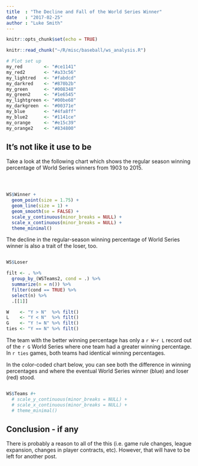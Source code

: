 ```yaml
---
title  : "The Decline and Fall of the World Series Winner"
date   : "2017-02-25"
author : "Luke Smith"
---
```


```r
knitr::opts_chunk$set(echo = TRUE)

knitr::read_chunk("~/R/misc/baseball/ws_analysis.R")

# Plot set up
my_red        <- "#ce1141"
my_red2       <- "#a33c56"
my_lightred   <- "#fabdcd"
my_darkred    <- "#870b2b"
my_green      <- "#008348"
my_green2     <- "#1e6545"
my_lightgreen <- "#00be68"
my_darkgreen  <- "#00371e"
my_blue       <- "#4fa8ff"
my_blue2      <- "#1141ce"
my_orange     <- "#e15c39"
my_orange2    <- "#834800"
```

## It's not like it use to be
Take a look at the following chart which shows the regular season winning percentage of World Series winners from 1903 to 2015.

```r
```
```r
```
```r
```
```r
WS$Winner +
  geom_point(size = 1.75) +
  geom_line(size = 1) +
  geom_smooth(se = FALSE) +
  scale_y_continuous(minor_breaks = NULL) +
  scale_x_continuous(minor_breaks = NULL) +
  theme_minimal()
```


The decline in the regular-season winning percentage of World Series winner is also a trait of the loser, too.

```r
```
```r
WS$Loser
```

```r
filt <- . %>%
  group_by_(WSTeams2, cond = .) %>%
  summarize(n = n()) %>%
  filter(cond == TRUE) %>%
  select(n) %>%
  .[[1]]

W    <- "Y > N"  %>% filt()
L    <- "Y < N"  %>% filt()
G    <- "Y != N" %>% filt()
ties <- "Y == N" %>% filt()
```

The team with the better winning percentage has only a `r W`-`r L` record out of the `r G` World Series where one team had a greater winning percentage. In `r ties` games, both teams had identical winning percentages.

In the color-coded chart below, you can see both the difference in winning percentages and where the eventual World Series winner (blue) and loser (red) stood.

```r
```
```r
WS$Teams #+
  # scale_y_continuous(minor_breaks = NULL) +
  # scale_x_continuous(minor_breaks = NULL) +
  # theme_minimal()
```
## Conclusion - if any

There is probably a reason to all of the this (i.e. game rule changes, league expansion, changes in player contracts, etc). However, that will have to be left for another post.

<br>
<br>